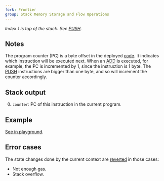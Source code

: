 ```yaml
---
fork: Frontier
group: Stack Memory Storage and Flow Operations
---
```


*Index 1 is top of the stack. See [PUSH](/#60).*

## Notes

The program counter (PC) is a byte offset in the deployed [code](/about). It indicates which instruction will be executed next. When an [ADD](/#01) is executed, for example, the PC is incremented by 1, since the instruction is 1 byte. The [PUSH](/#60) instructions are bigger than one byte, and so will increment the counter accordingly.

## Stack output

0. `counter`: PC of this instruction in the current program.

## Example

[See in playground](/playground?unit=Wei&codeType=Mnemonic&code='~0x~1xJUMPDESTzesq2x~3xPUSH1%201%20l4x~6%20%7Bpreviouminstructionmtakem2%20bytes%7D'~PCwwwlz%20%2F%2F%20Offx%5Cnw%20%20qt%20ms%20lzseq%01lmqwxz~_).

## Error cases

The state changes done by the current context are [reverted](#FD) in those cases:
- Not enough gas.
- Stack overflow.
